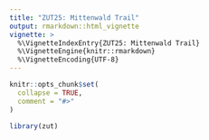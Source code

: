 ```yaml
---
title: "ZUT25: Mittenwald Trail"
output: rmarkdown::html_vignette
vignette: >
  %\VignetteIndexEntry{ZUT25: Mittenwald Trail}
  %\VignetteEngine{knitr::rmarkdown}
  %\VignetteEncoding{UTF-8}
---
```


```r
knitr::opts_chunk$set(
  collapse = TRUE,
  comment = "#>"
)
```

```r
library(zut)
```
